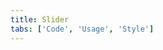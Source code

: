 ```yaml
---
title: Slider
tabs: ['Code', 'Usage', 'Style']
---
```


<ComponentCode
    name="Slider"
    component="slider" 
    variation="slider"
    hasReactVersion
    hasLightVersion
    >
</ComponentCode>
<ComponentCode
    name="Slider disabled"
    component="slider" 
    variation="slider--disabled"
    hasReactVersion
    >
</ComponentCode>
<ComponentDocs component="slider" ></ComponentDocs>
